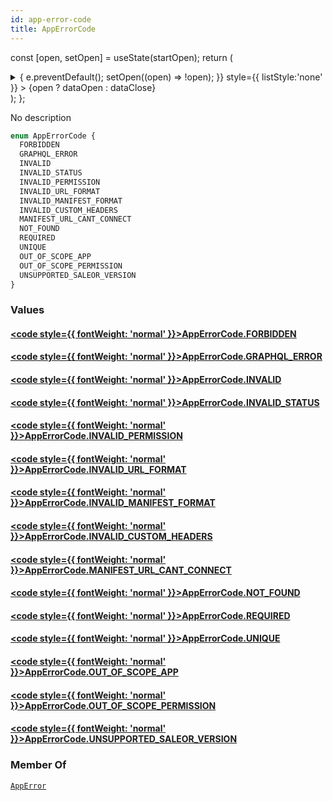 ```yaml
---
id: app-error-code
title: AppErrorCode
---
```






const [open, setOpen] = useState(startOpen);
return (
<details {...(open ? { open: true } : {})} className="details" style={{ border:'none', boxShadow:'none', background:'var(--ifm-background-color)' }}>
<summary
onClick={(e) => {
e.preventDefault();
setOpen((open) => !open);
}}
style={{ listStyle:'none' }} >
{open ? dataOpen : dataClose}
</summary>
{open && children}
</details>
);
};

No description

```graphql
enum AppErrorCode {
  FORBIDDEN
  GRAPHQL_ERROR
  INVALID
  INVALID_STATUS
  INVALID_PERMISSION
  INVALID_URL_FORMAT
  INVALID_MANIFEST_FORMAT
  INVALID_CUSTOM_HEADERS
  MANIFEST_URL_CANT_CONNECT
  NOT_FOUND
  REQUIRED
  UNIQUE
  OUT_OF_SCOPE_APP
  OUT_OF_SCOPE_PERMISSION
  UNSUPPORTED_SALEOR_VERSION
}
```

### Values

#### [<code style={{ fontWeight: 'normal' }}>AppErrorCode.<b>FORBIDDEN</b></code>](#)

#### [<code style={{ fontWeight: 'normal' }}>AppErrorCode.<b>GRAPHQL_ERROR</b></code>](#)

#### [<code style={{ fontWeight: 'normal' }}>AppErrorCode.<b>INVALID</b></code>](#)

#### [<code style={{ fontWeight: 'normal' }}>AppErrorCode.<b>INVALID_STATUS</b></code>](#)

#### [<code style={{ fontWeight: 'normal' }}>AppErrorCode.<b>INVALID_PERMISSION</b></code>](#)

#### [<code style={{ fontWeight: 'normal' }}>AppErrorCode.<b>INVALID_URL_FORMAT</b></code>](#)

#### [<code style={{ fontWeight: 'normal' }}>AppErrorCode.<b>INVALID_MANIFEST_FORMAT</b></code>](#)

#### [<code style={{ fontWeight: 'normal' }}>AppErrorCode.<b>INVALID_CUSTOM_HEADERS</b></code>](#)

#### [<code style={{ fontWeight: 'normal' }}>AppErrorCode.<b>MANIFEST_URL_CANT_CONNECT</b></code>](#)

#### [<code style={{ fontWeight: 'normal' }}>AppErrorCode.<b>NOT_FOUND</b></code>](#)

#### [<code style={{ fontWeight: 'normal' }}>AppErrorCode.<b>REQUIRED</b></code>](#)

#### [<code style={{ fontWeight: 'normal' }}>AppErrorCode.<b>UNIQUE</b></code>](#)

#### [<code style={{ fontWeight: 'normal' }}>AppErrorCode.<b>OUT_OF_SCOPE_APP</b></code>](#)

#### [<code style={{ fontWeight: 'normal' }}>AppErrorCode.<b>OUT_OF_SCOPE_PERMISSION</b></code>](#)

#### [<code style={{ fontWeight: 'normal' }}>AppErrorCode.<b>UNSUPPORTED_SALEOR_VERSION</b></code>](#)

### Member Of

[`AppError`](../../../api-reference/apps/objects/app-error.mdx) <Badge class="badge badge--secondary" text="object"/>
